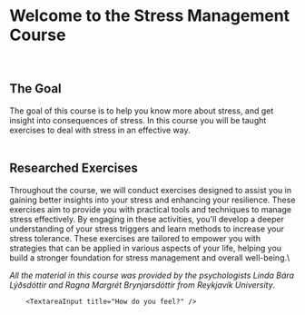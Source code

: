 
# Welcome to the Stress Management Course  
&nbsp;
## The Goal

The goal of this course is to help you know more about stress, and get insight into consequences of stress. In this course you will be taught exercises to deal with stress in an effective way.\
&nbsp;
## Researched Exercises

Throughout the course, we will conduct exercises designed to assist you in gaining better insights into your stress and enhancing your resilience. These exercises aim to provide you with practical tools and techniques to manage stress effectively. By engaging in these activities, you'll develop a deeper understanding of your stress triggers and learn methods to increase your stress tolerance. These exercises are tailored to empower you with strategies that can be applied in various aspects of your life, helping you build a stronger foundation for stress management and overall well-being.\

*All the material in this course was provided by the psychologists Linda Bára Lýðsdóttir
and Ragna Margrét Brynjarsdóttir from Reykjavík University*.

        <TextareaInput title="How do you feel?" />